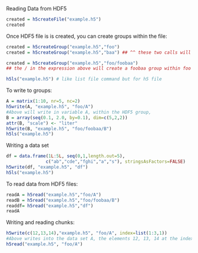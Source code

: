 Reading Data from HDF5

```r
created = h5createFile("example.h5")
created
```

Once HDF5 file is is created, you can create groups within the file:

```r
created = h5createGroup("example.h5","foo")
created = h5createGroup("example.h5","baa") ## ^^ these two calls will create groups in the parent filed

created = h5createGroup("example.h5","foo/foobaa")
## the / in the expression above will create a foobaa group within foo of the parent

h5ls("example.h5") # like list file command but for h5 file
```

To write to groups:

```r
A = matrix(1:10, nr=5, nc=2)
h5write(A, "example.h5", "foo/A")
#Above will write in variable A, within the HDF5 group, 
B = array(seq(0.1, 2.0, by=0.1), dim=c(5,2,2))
attr(B, "scale") <- "liter"
h5write(B, "example.h5", "foo/foobaa/B")
h5ls("example.h5")
```

Writing a data set

```r
df = data.frame(1L:5L, seq(0,1,length.out=5),
               c("ab","cde","fghi","a","s"), stringsAsFactors=FALSE)
h5write(df, "example.h5", "df")
h5ls("example.h5")
```

To read data from HDF5 files:

```r
readA = h5read("example.h5","foo/A")
readB = h5read("example.h5","foo/foobaa/B")
readdf= h5read("example.h5","df")
readA
```

Writing and reading chunks:

```r
h5write(c(12,13,14),"example.h5", "foo/A", index=list(1:3,1))
#Above writes into the data set A, the elements 12, 13, 14 at the index provided
h5read("example.h5", "foo/A")
```


